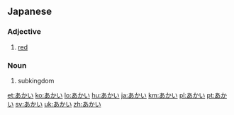 ==Japanese==

===Adjective===
{{ja-adj|h|rom=akai|decl=い}}

# {{ja-def|赤い}} [[red]]

===Noun===
{{ja-noun|h|rom=akai}} 

# {{ja-def|亜界}} subkingdom

[[et:あかい]]
[[ko:あかい]]
[[lo:あかい]]
[[hu:あかい]]
[[ja:あかい]]
[[km:あかい]]
[[pl:あかい]]
[[pt:あかい]]
[[sv:あかい]]
[[uk:あかい]]
[[zh:あかい]]